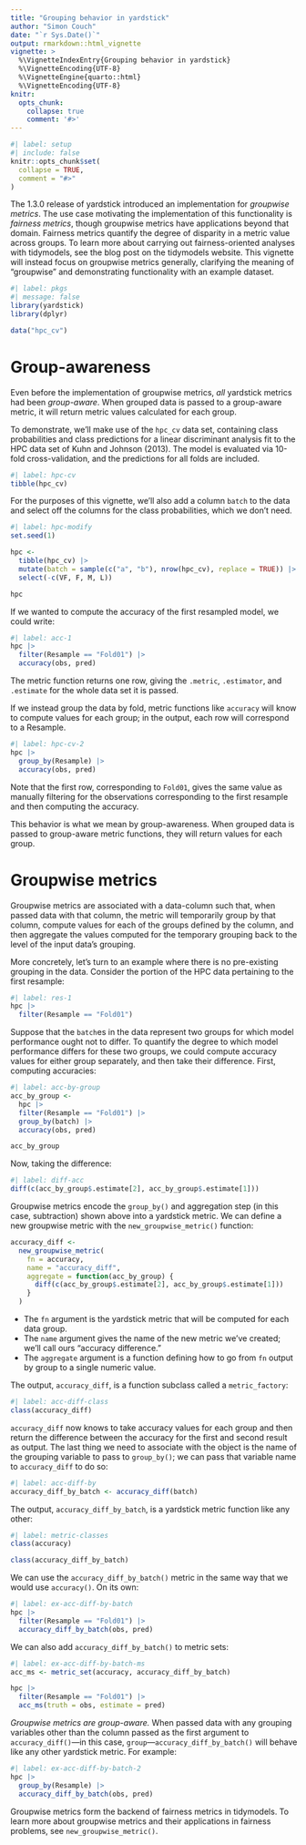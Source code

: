 ```yaml
---
title: "Grouping behavior in yardstick"
author: "Simon Couch"
date: "`r Sys.Date()`"
output: rmarkdown::html_vignette
vignette: >
  %\VignetteIndexEntry{Grouping behavior in yardstick}
  %\VignetteEncoding{UTF-8}
  %\VignetteEngine{quarto::html}
  %\VignetteEncoding{UTF-8}
knitr:
  opts_chunk:
    collapse: true
    comment: '#>'
---
```


```r
#| label: setup
#| include: false
knitr::opts_chunk$set(
  collapse = TRUE,
  comment = "#>"
)
```

The 1.3.0 release of yardstick introduced an implementation for _groupwise metrics_. The use case motivating the implementation of this functionality is _fairness metrics_, though groupwise metrics have applications beyond that domain. Fairness metrics quantify the degree of disparity in a metric value across groups. To learn more about carrying out fairness-oriented analyses with tidymodels, see the blog post on the tidymodels website. This vignette will instead focus on groupwise metrics generally, clarifying the meaning of "groupwise" and demonstrating functionality with an example dataset.

<!-- TODO: link to forthcoming tidymodels blog post -->

```r
#| label: pkgs
#| message: false
library(yardstick)
library(dplyr)

data("hpc_cv")
```

# Group-awareness

Even before the implementation of groupwise metrics, _all_ yardstick metrics had been _group-aware_. When grouped data is passed to a group-aware metric, it will return metric values calculated for each group.

To demonstrate, we'll make use of the `hpc_cv` data set, containing class probabilities and class predictions for a linear discriminant analysis fit to the HPC data set of Kuhn and Johnson (2013). The model is evaluated via 10-fold cross-validation, and the predictions for all folds are included. 

```r
#| label: hpc-cv
tibble(hpc_cv)
```

For the purposes of this vignette, we'll also add a column `batch` to the data and select off the columns for the class probabilities, which we don't need.

```r
#| label: hpc-modify
set.seed(1)

hpc <-
  tibble(hpc_cv) |>
  mutate(batch = sample(c("a", "b"), nrow(hpc_cv), replace = TRUE)) |>
  select(-c(VF, F, M, L))

hpc
```

If we wanted to compute the accuracy of the first resampled model, we could write:

```r
#| label: acc-1
hpc |> 
  filter(Resample == "Fold01") |>
  accuracy(obs, pred)
```

The metric function returns one row, giving the `.metric`, `.estimator`, and `.estimate` for the whole data set it is passed.

If we instead group the data by fold, metric functions like `accuracy` will know to compute values for each group; in the output, each row will correspond to a Resample.

```r
#| label: hpc-cv-2
hpc |> 
  group_by(Resample) |>
  accuracy(obs, pred)
```

Note that the first row, corresponding to `Fold01`, gives the same value as manually filtering for the observations corresponding to the first resample and then computing the accuracy.

This behavior is what we mean by group-awareness. When grouped data is passed to group-aware metric functions, they will return values for each group.

# Groupwise metrics

Groupwise metrics are associated with a data-column such that, when passed data with that column, the metric will temporarily group by that column, compute values for each of the groups defined by the column, and then aggregate the values computed for the temporary grouping back to the level of the input data's grouping.

More concretely, let's turn to an example where there is no pre-existing grouping in the data. Consider the portion of the HPC data pertaining to the first resample:

```r
#| label: res-1
hpc |> 
  filter(Resample == "Fold01")
```

Suppose that the `batch`es in the data represent two groups for which model performance ought not to differ. To quantify the degree to which model performance differs for these two groups, we could compute accuracy values for either group separately, and then take their difference. First, computing accuracies:

```r
#| label: acc-by-group
acc_by_group <- 
  hpc |> 
  filter(Resample == "Fold01") |>
  group_by(batch) |>
  accuracy(obs, pred)

acc_by_group
```

Now, taking the difference:

```r
#| label: diff-acc
diff(c(acc_by_group$.estimate[2], acc_by_group$.estimate[1]))
```

Groupwise metrics encode the `group_by()` and aggregation step (in this case, subtraction) shown above into a yardstick metric. We can define a new groupwise metric with the `new_groupwise_metric()` function:

```r
accuracy_diff <-
  new_groupwise_metric(
    fn = accuracy,
    name = "accuracy_diff",
    aggregate = function(acc_by_group) {
      diff(c(acc_by_group$.estimate[2], acc_by_group$.estimate[1]))
    }
  )
```

* The `fn` argument is the yardstick metric that will be computed for each data group.
* The `name` argument gives the name of the new metric we've created; we'll call ours "accuracy difference."
* The `aggregate` argument is a function defining how to go from `fn` output by group to a single numeric value.

The output, `accuracy_diff`, is a function subclass called a `metric_factory`:

```r
#| label: acc-diff-class
class(accuracy_diff)
```

`accuracy_diff` now knows to take accuracy values for each group and then return the difference between the accuracy for the first and second result as output. The last thing we need to associate with the object is the name of the grouping variable to pass to `group_by()`; we can pass that variable name to `accuracy_diff` to do so:

```r
#| label: acc-diff-by
accuracy_diff_by_batch <- accuracy_diff(batch)
```

The output, `accuracy_diff_by_batch`, is a yardstick metric function like any other:

```r
#| label: metric-classes
class(accuracy)

class(accuracy_diff_by_batch)
```

<!-- TODO: once a print method is added, we can print this out and the meaning of "this is just a yardstick metric" will be clearer -->

We can use the `accuracy_diff_by_batch()` metric in the same way that we would use `accuracy()`. On its own:

```r
#| label: ex-acc-diff-by-batch
hpc |> 
  filter(Resample == "Fold01") |>
  accuracy_diff_by_batch(obs, pred)
```

We can also add `accuracy_diff_by_batch()` to metric sets:

```r
#| label: ex-acc-diff-by-batch-ms
acc_ms <- metric_set(accuracy, accuracy_diff_by_batch)

hpc |> 
  filter(Resample == "Fold01") |>
  acc_ms(truth = obs, estimate = pred)
```

_Groupwise metrics are group-aware._ When passed data with any grouping variables other than the column passed as the first argument to `accuracy_diff()`---in this case, `group`---`accuracy_diff_by_batch()` will behave like any other yardstick metric. For example:

```r
#| label: ex-acc-diff-by-batch-2
hpc |> 
  group_by(Resample) |>
  accuracy_diff_by_batch(obs, pred)
```

Groupwise metrics form the backend of fairness metrics in tidymodels. To learn more about groupwise metrics and their applications in fairness problems, see `new_groupwise_metric()`.

<!-- TODO: link to tidyverse blog post and tidymodels articles. -->

